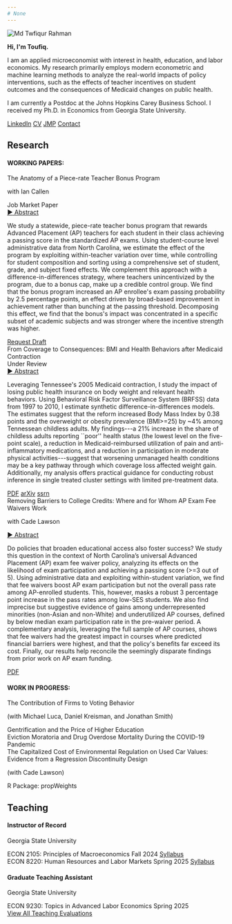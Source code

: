 ```yaml
---
# None
---
```


```{=html}
<div class="page-content">
  
  <section id="about" class="page-section">
  <div class="about-container">
    <div class="about-image">
      <img src="headshot2nobg2.jpg" alt="Md Twfiqur Rahman" />
    </div>

    <div class="about-text">
  <p class="greeting"><b>Hi, I'm Toufiq.</b></p>
  <p>I am an applied microeconomist with interest in health, education, and labor economics. My research primarily employs modern econometric and machine learning methods to analyze the real-world impacts of policy interventions, such as the effects of teacher incentives on student outcomes and the consequences of Medicaid changes on public health.</p>
  <p>I am currently a Postdoc at the Johns Hopkins Carey Business School. I received my Ph.D. in Economics from Georgia State University.</p>
</div>

    <div class="about-links">
          <a href="https://www.linkedin.com/in/tofuiba/" class="paper-button">LinkedIn</a>
          <a href="assets/CV.pdf" class="paper-button">CV</a>
          <a href="https://www.dropbox.com/scl/fi/ggskshcy4m582pzm4tsqx/BMI_sep2024.pdf?rlkey=rslmrppi5jffd19vce2f6fc4c&st=ru31v465&dl=0" class="paper-button">JMP</a>
          <a href="mailto:mrahma44@jh.edu" class="paper-button">Contact</a>
  </div>
</section>

  <section id="research" class="page-section">
    <div class="content-wrapper">
      <h2>Research</h2>
      <h4><b>WORKING PAPERS:</b></h4>
      
<div class="paper-entry">
        <div class="paper-header">
          <span class="paper-title">The Anatomy of a Piece-rate Teacher Bonus Program</span>
        </div>
        <div class="paper-meta">
  <p class="paper-authors">with Ian Callen</p>
  <span class="paper-tag status">Job Market Paper</span>
</div>
        <a href="#" class="abstract-toggle">
    <span class="arrow">►</span> Abstract
  </a>
  <div class="abstract-content">
        <p class="paper-abstract">We study a statewide, piece-rate teacher bonus program that rewards Advanced Placement (AP) teachers for each student in their class achieving a passing score in the standardized AP exams. Using student-course level administrative data from North Carolina, we estimate the effect of the program by exploiting within-teacher variation over time, while controlling for student composition and sorting using a comprehensive set of student, grade, and subject fixed effects. We complement this approach with a difference-in-differences strategy, where teachers unincentivized by the program, due to a bonus cap, make up a credible control group. We find that the bonus program increased an AP enrollee's exam passing probability by 2.5 percentage points, an effect driven by broad-based improvement in achievement rather than bunching at the passing threshold. Decomposing this effect, we find that the bonus's impact was concentrated in a specific subset of academic subjects and was stronger where the incentive strength was higher.</p>
        
      </div>
      <div class="paper-links">
          <a href="mailto:mrahman24@student.gsu.edu" class="paper-button small">Request Draft</a>
        </div>
      </div>


    <div class="paper-entry">
  <div class="paper-header">
    <span class="paper-title">From Coverage to Consequences: BMI and Health Behaviors after Medicaid Contraction</span>
  </div>
   <div class="paper-meta">
        <span class="paper-tag status">Under Review</span>
      </div>
  
  <a href="#" class="abstract-toggle">
    <span class="arrow">►</span> Abstract
  </a>
  
  <div class="abstract-content">
    <p class="paper-abstract">
      Leveraging Tennessee's 2005 Medicaid contraction, I study the impact of losing public health insurance on body weight and relevant health behaviors. Using Behavioral Risk Factor Surveillance System (BRFSS) data from 1997 to 2010, I estimate synthetic difference-in-differences models. The estimates suggest that the reform increased Body Mass Index by 0.38 points and the overweight or obesity prevalence (BMI>=25) by ~4% among Tennessean childless adults. My findings---a 21% increase in the share of childless adults reporting ``poor'' health status (the lowest level on the five-point scale), a reduction in Medicaid-reimbursed utilization of pain and anti-inflammatory medications, and a reduction in participation in moderate physical activities---suggest that worsening unmanaged health conditions may be a key pathway through which coverage loss affected weight gain. Additionally, my analysis offers practical guidance for conducting robust inference in single treated cluster settings with limited pre-treatment data.
    </p>
  </div>
  
  <div class="paper-links">
    <a href="https://www.dropbox.com/scl/fi/11a4fe4ua86q54o3jdx2r/tenncare_bmi_final.pdf?rlkey=6zk5hv0ib7kuhil96c5aci2mi&st=jigempd2&dl=0" class="paper-button small">PDF</a>
    <a href="https://arxiv.org/pdf/2508.19155" class="paper-button small">arXiv</a>
    <a href="https://ssrn.com/abstract=4973914" class="paper-button small">ssrn</a>
  </div>
</div>

      <div class="paper-entry">
        <div class="paper-header">
          <span class="paper-title">Removing Barriers to College Credits: Where and for Whom AP Exam Fee Waivers Work</span>
        </div>
        <p class="paper-authors">with Cade Lawson</p>
        <a href="#" class="abstract-toggle">
    <span class="arrow">►</span> Abstract
  </a>
  
  <div class="abstract-content">
        <p class="paper-abstract">Do policies that broaden educational access also foster success? We study this question in the context of North Carolina’s universal Advanced Placement (AP) exam fee waiver policy, analyzing its effects on the likelihood of exam participation and achieving a passing score (>=3 out of 5). Using administrative data and exploiting within-student variation, we find that fee waivers boost AP exam participation but not the overall pass rate among AP-enrolled students. This, however, masks a robust 3 percentage point increase in the pass rates among low-SES students. We also find imprecise but suggestive evidence of gains among underrepresented minorities (non-Asian and non-White) and underutilized AP courses, defined by below median exam participation rate in the pre-waiver period. A complementary analysis, leveraging the full sample of AP courses, shows that fee waivers had the greatest impact in courses where predicted financial barriers were highest, and that the policy's benefits far exceed its cost. Finally, our results help reconcile the seemingly disparate findings from prior work on AP exam funding.</p>
        
        </div>
        <div class="paper-links">
    <a href="https://www.dropbox.com/scl/fi/u7eqhk6xm807ke6eusxw7/AP_fee_waivers.pdf?rlkey=ympqee3b792cn6tlhhpaii2uv&st=gptfkr26&dl=0" class="paper-button small">PDF</a>
  </div>
    </div>
    
    <h4><b>WORK IN PROGRESS:</b></h4>
<div class="wip-entry">
  <span class="wip-title">The Contribution of Firms to Voting Behavior</span>
  <p class="wip-authors">(with Michael Luca, Daniel Kreisman, and Jonathan Smith)</p>
</div>

<div class="wip-entry">
  <span class="wip-title">Gentrification and the Price of Higher Education</span> 
</div>

<div class="wip-entry">
  <span class="wip-title">Eviction Moratoria and Drug Overdose Mortality During the COVID-19 Pandemic</span>
</div>

<div class="wip-entry">
  <span class="wip-title">The Capitalized Cost of Environmental Regulation on Used Car Values: Evidence from a Regression Discontinuity Design</span>
  <p class="wip-authors">(with Cade Lawson)</p>
</div>

<div class="wip-entry">
  <span class="wip-title">R Package: propWeights</span>
</div>
  </section>

 <section id="teaching" class="page-section">
  <div class="content-wrapper">
    <h2>Teaching</h2>

    <div class="teaching-role">
      <h4>Instructor of Record</h4>
      <p class="teaching-institution">Georgia State University</p>

      <div class="course-entry">
        <span class="course-title">ECON 2105: Principles of Macroeconomics</span>
        <span class="course-term">Fall 2024</span>
        <a href="assets/econ2105.pdf" class="course-link">Syllabus</a>
      </div>

      <div class="course-entry">
        <span class="course-title">ECON 8220: Human Resources and Labor Markets</span>
        <span class="course-term">Spring 2025</span>
        <a href="assets/econ8220.pdf" class="course-link">Syllabus</a>
      </div>
    </div>

    <div class="teaching-role">
      <h4>Graduate Teaching Assistant</h4>
      <p class="teaching-institution">Georgia State University</p>

      <div class="course-entry">
        <span class="course-title">ECON 9230: Topics in Advanced Labor Economics</span>
        <span class="course-term">Spring 2025</span>
      </div>
    </div>
    
    <div class="teaching-evals-link">
        <a href="assets/Teaching_Evaluation.pdf" class="paper-button">View All Teaching Evaluations</a>
    </div>

  </div>
</section>

</div>

<script>
  document.addEventListener('DOMContentLoaded', () => {
    const toggles = document.querySelectorAll('.abstract-toggle');

    toggles.forEach(toggle => {
      toggle.addEventListener('click', (event) => {
        event.preventDefault(); // Prevents page from jumping
        
        const abstract = toggle.nextElementSibling;
        const arrow = toggle.querySelector('.arrow'); // Find the arrow inside the link

        if (abstract && abstract.classList.contains('abstract-content')) {
          const isVisible = abstract.style.display === 'block';
          abstract.style.display = isVisible ? 'none' : 'block';
          
          // Add or remove the 'expanded' class to trigger the CSS rotation
          if (isVisible) {
            arrow.classList.remove('expanded');
          } else {
            arrow.classList.add('expanded');
          }
        }
      });
    });
  });
</script>
```
